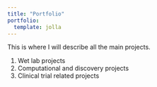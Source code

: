 ```yaml
---
title: "Portfolio"
portfolio:
  template: jolla
---
```


This is where I will describe all the main projects.

1. Wet lab projects
2. Computational and discovery projects
3. Clinical trial related projects
